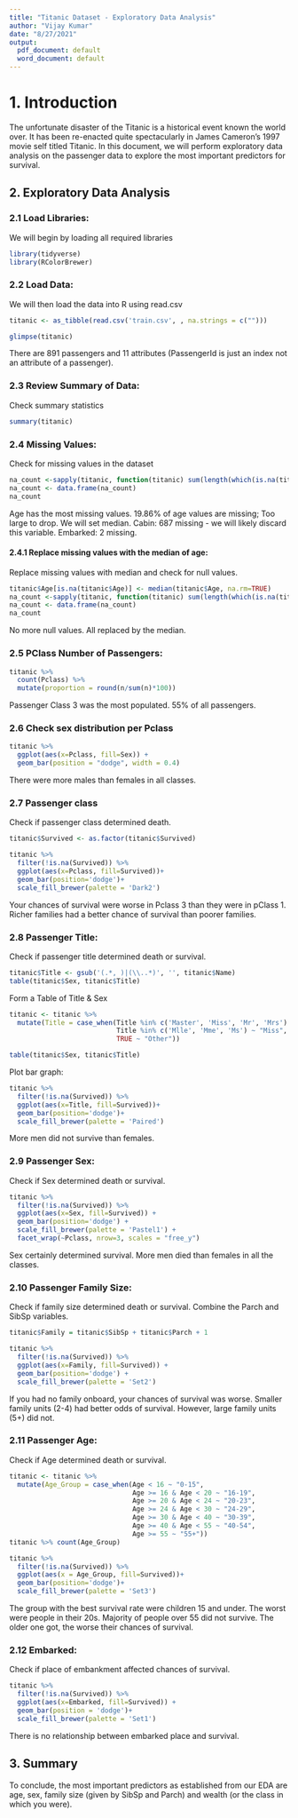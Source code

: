---
title: "Titanic Dataset - Exploratory Data Analysis"
author: "Vijay Kumar"
date: "8/27/2021"
output:
  pdf_document: default
  word_document: default
---

# 1. Introduction

The unfortunate disaster of the Titanic is a historical event known the world over. It has been re-enacted quite spectacularly in James Cameron's 1997 movie self titled Titanic. In this document, we will perform exploratory data analysis on the passenger data to explore the most important predictors for survival.


## 2. Exploratory Data Analysis


### 2.1 Load Libraries:


We will begin by loading all required libraries


```{r Libraries, echo=TRUE}

library(tidyverse)
library(RColorBrewer)


```


### 2.2 Load Data:


We will then load the data into R using read.csv


```{r Load Data, echo=TRUE}

titanic <- as_tibble(read.csv('train.csv', , na.strings = c("")))

glimpse(titanic)

```
There are 891 passengers and 11 attributes (PassengerId is just an index not an attribute of a passenger).


### 2.3 Review Summary of Data:


Check summary statistics


```{r Summary statistics, echo=TRUE}

summary(titanic)

```

### 2.4 Missing Values:


Check for missing values in the dataset


```{r Missing Values, echo=TRUE}

na_count <-sapply(titanic, function(titanic) sum(length(which(is.na(titanic)))))
na_count <- data.frame(na_count)
na_count

```
Age has the most missing values. 19.86% of age values are missing; Too large to drop. We will set median. Cabin: 687 missing - we will likely discard this variable. Embarked: 2 missing.


#### 2.4.1 Replace missing values with the median of age:


Replace missing values with median and check for null values.


```{r Median, echo=TRUE}

titanic$Age[is.na(titanic$Age)] <- median(titanic$Age, na.rm=TRUE)
na_count <-sapply(titanic, function(titanic) sum(length(which(is.na(titanic)))))
na_count <- data.frame(na_count)
na_count

```
No more null values. All replaced by the median.


### 2.5 PClass Number of Passengers:


```{r Pclass Number, echo=TRUE}

titanic %>% 
  count(Pclass) %>% 
  mutate(proportion = round(n/sum(n)*100))

```
Passenger Class 3 was the most populated. 55% of all passengers.


### 2.6 Check sex distribution per Pclass 


```{r Sex Distribution, echo=TRUE}

titanic %>% 
  ggplot(aes(x=Pclass, fill=Sex)) +
  geom_bar(position = "dodge", width = 0.4)

```


There were more males than females in all classes.


### 2.7 Passenger class


Check if passenger class determined death. 


```{r Class, echo=TRUE}

titanic$Survived <- as.factor(titanic$Survived)

titanic %>% 
  filter(!is.na(Survived)) %>%  
  ggplot(aes(x=Pclass, fill=Survived))+
  geom_bar(position='dodge')+
  scale_fill_brewer(palette = 'Dark2')

```

Your chances of survival were worse in Pclass 3 than they were in pClass 1. Richer families had a better chance of survival than poorer families.


### 2.8 Passenger Title:


Check if passenger title determined death or survival. 


```{r Title 1, echo=TRUE}

titanic$Title <- gsub('(.*, )|(\\..*)', '', titanic$Name)
table(titanic$Sex, titanic$Title)

```

Form a Table of Title & Sex


```{r Title 2, echo=TRUE}

titanic <- titanic %>% 
  mutate(Title = case_when(Title %in% c('Master', 'Miss', 'Mr', 'Mrs') ~ Title,
                           Title %in% c('Mlle', 'Mme', 'Ms') ~ "Miss",
                           TRUE ~ "Other"))

table(titanic$Sex, titanic$Title)

```
Plot bar graph:


```{r Title 3, echo=TRUE}

titanic %>% 
  filter(!is.na(Survived)) %>%  
  ggplot(aes(x=Title, fill=Survived))+
  geom_bar(position='dodge')+
  scale_fill_brewer(palette = 'Paired')

```

More men did not survive than females.


### 2.9 Passenger Sex:


Check if Sex determined death or survival.



```{r Sex, echo=TRUE}

titanic %>% 
  filter(!is.na(Survived)) %>%  
  ggplot(aes(x=Sex, fill=Survived)) +
  geom_bar(position='dodge') +
  scale_fill_brewer(palette = 'Pastel1') + 
  facet_wrap(~Pclass, nrow=3, scales = "free_y")

```

Sex certainly determined survival. More men died than females in all the classes.


### 2.10 Passenger Family Size:


Check if family size determined death or survival. Combine the Parch and SibSp variables.


```{r Family Size, echo=TRUE}

titanic$Family = titanic$SibSp + titanic$Parch + 1

titanic %>% 
  filter(!is.na(Survived)) %>%  
  ggplot(aes(x=Family, fill=Survived)) +
  geom_bar(position='dodge') +
  scale_fill_brewer(palette = 'Set2')

```

If you had no family onboard, your chances of survival was worse. Smaller family units (2-4) had better odds of survival. However, large family units (5+) did not.

### 2.11 Passenger Age:


Check if Age determined death or survival.


```{r Age, echo=TRUE}

titanic <- titanic %>% 
  mutate(Age_Group = case_when(Age < 16 ~ "0-15",
                               Age >= 16 & Age < 20 ~ "16-19",
                               Age >= 20 & Age < 24 ~ "20-23",
                               Age >= 24 & Age < 30 ~ "24-29",
                               Age >= 30 & Age < 40 ~ "30-39",
                               Age >= 40 & Age < 55 ~ "40-54",
                               Age >= 55 ~ "55+"))
titanic %>% count(Age_Group)

titanic %>% 
  filter(!is.na(Survived)) %>% 
  ggplot(aes(x = Age_Group, fill=Survived))+
  geom_bar(position='dodge')+
  scale_fill_brewer(palette = 'Set3')

```
The group with the best survival rate were children 15 and under. The worst were people in their 20s. Majority of people over 55 did not survive. The older one got, the worse their chances of survival.


### 2.12 Embarked:


Check if place of embankment affected chances of survival.


```{r Embarked, echo=TRUE}

titanic %>% 
  filter(!is.na(Survived)) %>% 
  ggplot(aes(x=Embarked, fill=Survived)) +
  geom_bar(position = 'dodge')+
  scale_fill_brewer(palette = 'Set1')

```



There is no relationship between embarked place and survival.

## 3. Summary

To conclude, the most important predictors as established from our EDA are age, sex, family size (given by SibSp and Parch) and wealth (or the class in which you were).


